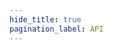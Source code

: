 ```yaml
---
hide_title: true
pagination_label: API
---
```



<FeatureIcon src={wechatMiniProgram} alt="API" title="API" />
<LinkList
  srcList={[
    {
      title: "剪切板",
      link: "/docs/front-end/wechat-mini-program/api/clipboard",
      src: wechatMiniProgram,
      alt: "剪切板",
    },
    {
      title: "转发",
      link: "/docs/front-end/wechat-mini-program/api/share",
      src: wechatMiniProgram,
      alt: "转发",
    },
  ]}
/>

